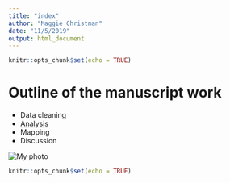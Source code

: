 ```yaml
---
title: "index"
author: "Maggie Christman"
date: "11/5/2019"
output: html_document
---
```


```r
knitr::opts_chunk$set(echo = TRUE)
```

# Outline of the manuscript work

- Data cleaning
- [Analysis](tweedie-practice.html)
- Mapping
- Discussion

<img src = "2018.jpg" title = "My photo"/>

```r
knitr::opts_chunk$set(echo = TRUE)
```